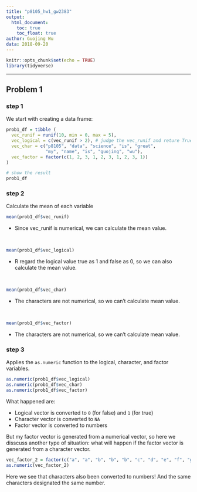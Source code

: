 ```yaml
---
title: "p8105_hw1_gw2383"
output:
  html_document:
    toc: true
    toc_float: true
author: Guojing Wu
data: 2018-09-20
---
```


```r
knitr::opts_chunk$set(echo = TRUE)
library(tidyverse)
```

***

## Problem 1

### step 1

We start with creating a data frame:

```r
prob1_df = tibble (
  vec_runif = runif(10, min = 0, max = 5), 
  vec_logical = c(vec_runif > 2), # judge the vec_runif and reture True or False
  vec_char = c("p8105", "data", "science", "is", "great", 
               "my", "name", "is", "guojing", "wu"), 
  vec_factor = factor(c(1, 2, 3, 1, 2, 3, 1, 2, 3, 1))
)

# show the result
prob1_df
```

### step 2

Calculate the mean of each variable

```r
mean(prob1_df$vec_runif)
```  
* Since vec_runif is numerical, we can calculate the mean value.

<br/>

```r
mean(prob1_df$vec_logical)
```
* R regard the logical value true as 1 and false as 0, so we can also calculate the mean value.

<br/>

```r
mean(prob1_df$vec_char)
```
* The characters are not numerical, so we can't calculate mean value.

<br/>

```r
mean(prob1_df$vec_factor)
```
* The characters are not numerical, so we can't calculate mean value.

### step 3

Applies the `as.numeric` function to the logical, character, and factor variables.

```r
as.numeric(prob1_df$vec_logical)
as.numeric(prob1_df$vec_char)
as.numeric(prob1_df$vec_factor)
```

What happened are:  

  * Logical vector is converted to `0` (for false) and `1` (for true)  
  * Character vector is converted to `NA`  
  * Factor vector is converted to numbers
  
But my factor vector is generated from a numerical vector, so here we disscuss another type of situation: what will happen if the factor vector is generated from a character vector.

```r
vec_factor_2 = factor(c("a", "a", "b", "b", "b", "c", "d", "e", "f", "g"))
as.numeric(vec_factor_2)
```

Here we see that characters also been converted to numbers! And the same characters designated the same number.